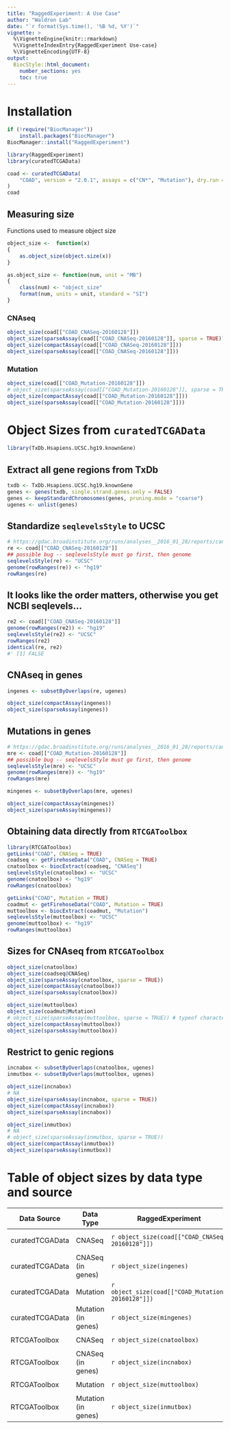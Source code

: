 ```yaml
---
title: "RaggedExperiment: A Use Case"
author: "Waldron Lab"
date: "`r format(Sys.time(), '%B %d, %Y')`"
vignette: >
  %\VignetteEngine{knitr::rmarkdown}
  %\VignetteIndexEntry{RaggedExperiment Use-case}
  %\VignetteEncoding{UTF-8}
output:
  BiocStyle::html_document:
    number_sections: yes
    toc: true
---
```


# Installation

```r
if (!require("BiocManager"))
    install.packages("BiocManager")
BiocManager::install("RaggedExperiment")
```

```r
library(RaggedExperiment)
library(curatedTCGAData)
```

```r
coad <- curatedTCGAData(
    "COAD", version = "2.0.1", assays = c("CN*", "Mutation"), dry.run = FALSE
)
coad
```

## Measuring size

Functions used to measure object size

```r
object_size <-  function(x) 
{
    as.object_size(object.size(x))
}

as.object_size <- function(num, unit = "MB") 
{
    class(num) <- "object_size"
    format(num, units = unit, standard = "SI")
}
```


### CNAseq

```r
object_size(coad[["COAD_CNASeq-20160128"]])
object_size(sparseAssay(coad[["COAD_CNASeq-20160128"]], sparse = TRUE))
object_size(compactAssay(coad[["COAD_CNASeq-20160128"]]))
object_size(sparseAssay(coad[["COAD_CNASeq-20160128"]]))
```

### Mutation 

```r
object_size(coad[["COAD_Mutation-20160128"]])
# object_size(sparseAssay(coad[["COAD_Mutation-20160128"]], sparse = TRUE))
object_size(compactAssay(coad[["COAD_Mutation-20160128"]]))
object_size(sparseAssay(coad[["COAD_Mutation-20160128"]]))
```

# Object Sizes from `curatedTCGAData`

```r
library(TxDb.Hsapiens.UCSC.hg19.knownGene)
```

## Extract all gene regions from TxDb

```r
txdb <- TxDb.Hsapiens.UCSC.hg19.knownGene
genes <- genes(txdb, single.strand.genes.only = FALSE)
genes <- keepStandardChromosomes(genes, pruning.mode = "coarse")
ugenes <- unlist(genes)
```

## Standardize `seqlevelsStyle` to UCSC

```r
# https://gdac.broadinstitute.org/runs/analyses__2016_01_28/reports/cancer/COAD-TP/CopyNumberLowPass_Gistic2/nozzle.html
re <- coad[["COAD_CNASeq-20160128"]]
## possible bug -- seqlevelsStyle must go first, then genome
seqlevelsStyle(re) <- "UCSC"
genome(rowRanges(re)) <- "hg19"
rowRanges(re)
```

## It looks like the order matters, otherwise you get NCBI seqlevels...

```r
re2 <- coad[["COAD_CNASeq-20160128"]]
genome(rowRanges(re2)) <- "hg19"
seqlevelsStyle(re2) <- "UCSC"
rowRanges(re2)
identical(re, re2)
#' [1] FALSE
```

## CNAseq in genes

```r
ingenes <- subsetByOverlaps(re, ugenes)
```

```r
object_size(compactAssay(ingenes))
object_size(sparseAssay(ingenes))
```

## Mutations in genes

```r
# https://gdac.broadinstitute.org/runs/analyses__2016_01_28/reports/cancer/COAD-TP/CopyNumberLowPass_Gistic2/nozzle.html
mre <- coad[["COAD_Mutation-20160128"]]
## possible bug -- seqlevelsStyle must go first, then genome
seqlevelsStyle(mre) <- "UCSC"
genome(rowRanges(mre)) <- "hg19"
rowRanges(mre)
```

```r
mingenes <- subsetByOverlaps(mre, ugenes)
```

```r
object_size(compactAssay(mingenes))
object_size(sparseAssay(mingenes))
```

## Obtaining data directly from `RTCGAToolbox`

```r
library(RTCGAToolbox)
getLinks("COAD", CNASeq = TRUE)
coadseq <- getFirehoseData("COAD", CNASeq = TRUE)
cnatoolbox <- biocExtract(coadseq, "CNASeq")
seqlevelsStyle(cnatoolbox) <- "UCSC"
genome(cnatoolbox) <- "hg19"
rowRanges(cnatoolbox)

getLinks("COAD", Mutation = TRUE)
coadmut <- getFirehoseData("COAD", Mutation = TRUE)
muttoolbox <- biocExtract(coadmut, "Mutation")
seqlevelsStyle(muttoolbox) <- "UCSC"
genome(muttoolbox) <- "hg19"
rowRanges(muttoolbox)
```

## Sizes for CNAseq from `RTCGAToolbox`

```r
object_size(cnatoolbox)
object_size(coadseq@CNASeq)
object_size(sparseAssay(cnatoolbox, sparse = TRUE))
object_size(compactAssay(cnatoolbox))
object_size(sparseAssay(cnatoolbox))
```


```r
object_size(muttoolbox)
object_size(coadmut@Mutation)
# object_size(sparseAssay(muttoolbox, sparse = TRUE)) # typeof character
object_size(compactAssay(muttoolbox))
object_size(sparseAssay(muttoolbox))
```

## Restrict to genic regions

```r
incnabox <- subsetByOverlaps(cnatoolbox, ugenes)
inmutbox <- subsetByOverlaps(muttoolbox, ugenes)
```


```r
object_size(incnabox) 
# NA
object_size(sparseAssay(incnabox, sparse = TRUE))
object_size(compactAssay(incnabox))
object_size(sparseAssay(incnabox))
```

```r
object_size(inmutbox) 
# NA
# object_size(sparseAssay(inmutbox, sparse = TRUE))
object_size(compactAssay(inmutbox))
object_size(sparseAssay(inmutbox))
```

# Table of object sizes by data type and source

| Data Source | Data Type | RaggedExperiment | data.frame | sparse Matrix | matrix (reduced rows) | matrix (sparse) |
|-------------|-----------|-----------------|------------|---------------|-----------------------|-----------------|
| curatedTCGAData | CNASeq | `r object_size(coad[["COAD_CNASeq-20160128"]])` | NA | `r object_size(sparseAssay(coad[["COAD_CNASeq-20160128"]], sparse = TRUE))` | `r object_size(compactAssay(coad[["COAD_CNASeq-20160128"]]))` | `r object_size(sparseAssay(coad[["COAD_CNASeq-20160128"]]))` |
| curatedTCGAData | CNASeq (in genes) | `r object_size(ingenes)` | NA | `r object_size(sparseAssay(ingenes, sparse = TRUE))` | `r object_size(compactAssay(ingenes))` | `r object_size(sparseAssay(ingenes))` |
| curatedTCGAData | Mutation | `r object_size(coad[["COAD_Mutation-20160128"]])` | NA | NA | `r object_size(compactAssay(coad[["COAD_Mutation-20160128"]]))` | `r object_size(sparseAssay(coad[["COAD_Mutation-20160128"]]))` |
| curatedTCGAData | Mutation (in genes) | `r object_size(mingenes)` | NA | NA | `r object_size(compactAssay(mingenes))` | `r object_size(sparseAssay(mingenes))` |
| RTCGAToolbox | CNASeq | `r object_size(cnatoolbox)` | `r object_size(coadseq@CNASeq)` | `r object_size(sparseAssay(cnatoolbox, sparse = TRUE))` | `r object_size(compactAssay(cnatoolbox))` | `r object_size(sparseAssay(cnatoolbox))` |
| RTCGAToolbox | CNASeq (in genes) | `r object_size(incnabox)` | NA | `r object_size(sparseAssay(incnabox, sparse = TRUE))` | `r object_size(compactAssay(incnabox))` | `r object_size(sparseAssay(incnabox))` |
| RTCGAToolbox | Mutation | `r object_size(muttoolbox)`| `r object_size(coadmut@Mutation)`| NA | `r object_size(compactAssay(muttoolbox))`| `r object_size(sparseAssay(muttoolbox))`|
| RTCGAToolbox | Mutation (in genes) | `r object_size(inmutbox)` | NA | NA | `r object_size(compactAssay(inmutbox))` | `r object_size(sparseAssay(inmutbox))` |
